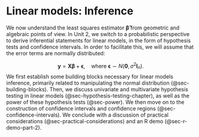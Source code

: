 # Linear models: Inference

We now understand the least squares estimator $\boldsymbol{\widehat{\beta}}$ from geometric and algebraic points of view. In Unit 2, we switch to a probabilistic perspective to derive inferential statements for linear models, in the form of hypothesis tests and confidence intervals. In order to facilitate this, we will assume that the error terms are normally distributed:

$$
\boldsymbol{y} = \boldsymbol{X} \boldsymbol{\beta} + \boldsymbol{\epsilon}, \quad \text{where} \ \boldsymbol{\epsilon} \sim N(\boldsymbol{0}, \sigma^2 \boldsymbol{I}_n).
$$
We first establish some building blocks necessary for linear models inference, primarily related to manipulating the normal distribution (@sec-building-blocks). Then, we discuss univariate and multivariate hypothesis testing in linear models (@sec-hypothesis-testing-chapter), as well as the power of these hypothesis tests (@sec-power). We then move on to the construction of confidence intervals and confidence regions (@sec-confidence-intervals). We conclude with a discussion of practical considerations (@sec-practical-considerations) and an R demo (@sec-r-demo-part-2).




